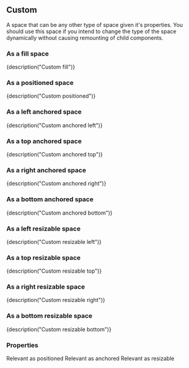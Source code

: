 
<CommonHeader />

<Meta title="Components|Custom" component={Custom} />

## Custom

A space that can be any other type of space given it's properties. You should use this space if you
intend to change the type of the space dynamically without causing remounting of child components.

### As a fill space

<Preview>
	<Story name="Fill">
		<ViewPort>
			<Custom style={green}>{description("Custom fill")}</Custom>
		</ViewPort>
	</Story>
</Preview>

### As a positioned space

<Preview>
	<Story name="Positioned">
		<ViewPort>
			<Custom style={green} left={200} top={200} width={300} height={300} isPositioned={true}>
				{description("Custom positioned")}
			</Custom>
		</ViewPort>
	</Story>
</Preview>

### As a left anchored space

<Preview>
	<Story name="Anchored left">
		<ViewPort>
			<Custom style={green} anchor={AnchorType.Left} anchorSize={200}>
				{description("Custom anchored left")}
			</Custom>
		</ViewPort>
	</Story>
</Preview>

### As a top anchored space

<Preview>
	<Story name="Anchored top">
		<ViewPort>
			<Custom style={green} anchor={AnchorType.Top} anchorSize={200}>
				{description("Custom anchored top")}
			</Custom>
		</ViewPort>
	</Story>
</Preview>

### As a right anchored space

<Preview>
	<Story name="Anchored right">
		<ViewPort>
			<Custom style={green} anchor={AnchorType.Right} anchorSize={200}>
				{description("Custom anchored right")}
			</Custom>
		</ViewPort>
	</Story>
</Preview>

### As a bottom anchored space

<Preview>
	<Story name="Anchored bottom">
		<ViewPort>
			<Custom style={green} anchor={AnchorType.Bottom} anchorSize={200}>
				{description("Custom anchored bottom")}
			</Custom>
		</ViewPort>
	</Story>
</Preview>

### As a left resizable space

<Preview>
	<Story name="Resizable left">
		<ViewPort>
			<Custom style={green} anchor={AnchorType.Left} anchorSize={200} resizable={true} trackSize={true}>
				{description("Custom resizable left")}
			</Custom>
		</ViewPort>
	</Story>
</Preview>

### As a top resizable space

<Preview>
	<Story name="Resizable top">
		<ViewPort>
			<Custom style={green} anchor={AnchorType.Top} anchorSize={200} resizable={true} trackSize={true}>
				{description("Custom resizable top")}
			</Custom>
		</ViewPort>
	</Story>
</Preview>

### As a right resizable space

<Preview>
	<Story name="Resizable right">
		<ViewPort>
			<Custom style={green} anchor={AnchorType.Right} anchorSize={200} resizable={true} trackSize={true}>
				{description("Custom resizable right")}
			</Custom>
		</ViewPort>
	</Story>
</Preview>

### As a bottom resizable space

<Preview>
	<Story name="Resizable bottom">
		<ViewPort>
			<Custom style={green} anchor={AnchorType.Bottom} anchorSize={200} resizable={true} trackSize={true}>
				{description("Custom resizable bottom")}
			</Custom>
		</ViewPort>
	</Story>
</Preview>

### Properties

<Story name="Properties">
	<PropsTable>
		<PropsHeader>Relevant as positioned</PropsHeader>
		<Prop name="isPositioned" type="boolean" default="false" description="Position space based on bottom, left, right, top, width and height properties." />
		<Prop name="bottom" type="number | string" description="Bottom offset from viewport edge." />
		<Prop name="left" type="number | string" description="Left offset from viewport edge." />
		<Prop name="right" type="number | string" description="Right offset from viewport edge." />
		<Prop name="top" type="number | string" description="Top offset from viewport edge." />
		<Prop name="width" type="number | string" description="Width of space." />
		<Prop name="height" type="number | string" description="Height of space." />
		<PropsHeader>Relevant as anchored</PropsHeader>
		<Prop name="anchor" type="AnchorType.Left, AnchorType.Top, AnchorType.Right, AnchorType.Bottom, 'anchor-left', 'anchor-top', 'anchor-right', 'anchor-bottom'" description="Anchor the space to the parents edge" />
		<Prop name="anchorSize" type="number | string" description="Size of space when anchored." />
		<PropsHeader>Relevant as resizable</PropsHeader>
		<Prop name="resizable" type="boolean" default="false" description="Makes the space resizable." />
		<Prop name="handleSize" type="number" default="5" description="Size of the resize handle in pixels." />
		<Prop
			name="overlayHandle"
			type="boolean"
			default="true"
			description="Determines method of placement of the resize handle. By default the handle is placed over the space. When set to false, the space resize handle sits next to the space reducing the size of the space."
		/>
		<Prop name="minimumSize" type="number" description="Constrains resizing of the space to a minimum size." />
		<Prop name="maximumSize" type="number" description="Constrains resizing of the space to a maximum size." />
		<Prop
			name="onResizeStart"
			type="() => boolean"
			description="Triggered when a resize starts. Returning false from the event handler cancels the resize."
		/>
		<Prop
			name="onResizeEnd"
			type="(newSize: number) => void"
			description="Triggered when a resize ends. The final size in pixels of the space in after the resize is passed as the first parameter."
		/>
		<StandardProps />
	</PropsTable>
</Story>